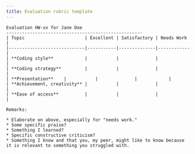 ```yaml
---
title: Evaluation rubric template
---
```


```
Evaluation HW-xx for Jane Doe
----------------------------------------------------
| Topic                       | Excellent | Satisfactory | Needs Work |
|-----------------------------|-----------|--------------|------------|
| **Coding style**            |           |              |            |
| **Coding strategy**         |           |              |            |
| **Presentation**    |           |              |            |
| **Achievement, creativity** |           |              |            |
| **Ease of access**          |           |              |            |

Remarks:

* Elaborate on above, especially for "needs work."
* Some specific praise?
* Something I learned?
* Specific constructive criticism?
* Something I know and that you, my peer, might like to know because it is relevant to something you struggled with.
```